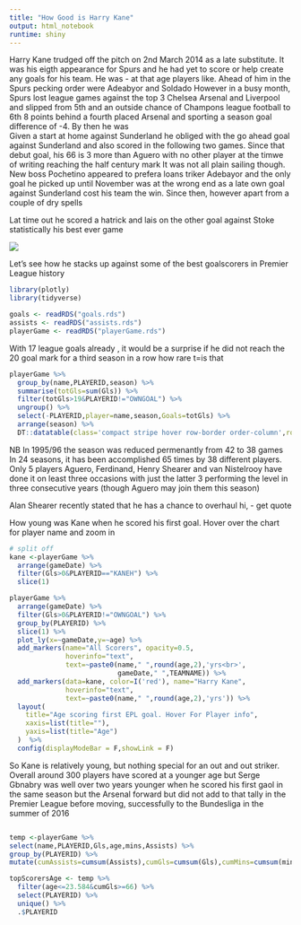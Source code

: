 ```yaml
---
title: "How Good is Harry Kane"
output: html_notebook
runtime: shiny
---
```


Harry Kane trudged off the pitch on 2nd March 2014 as a late substitute. It was his eigth appearance for Spurs and he had yet to score or help create any goals for his team. He was  - at that age players like. Ahead of him in the Spurs pecking order were Adeabyor and Soldado
However in a busy month, Spurs lost league games against the top 3 Chelsea Arsenal and Liverpool and slipped from 5th and an outside chance of Champons league football to 6th 8 points behind a fourth placed Arsenal and sporting a season goal difference
of -4.  By then he was  
Given a start at home against Sunderland he obliged with the go ahead goal against Sunderland and also scored in the following two games. Since that debut goal, his 66 is 3 more than Aguero with no other player at the timwe of writing reaching the half century mark
It was not all plain sailing though. New boss Pochetino appeared to prefera loans triker Adebayor and the only goal he picked up until November was at the wrong end as a late own goal against Sunderland cost his team the win. Since then, however apart from a couple of dry spells 

Lat time out he scored a hatrick and lais on the other goal against Stoke statistically his best ever game

![](/images/kane.png)

Let's see how he stacks up against some of the best goalscorers in Premier League history


```r

library(plotly)
library(tidyverse)

goals <- readRDS("goals.rds")
assists <- readRDS("assists.rds")
playerGame <- readRDS("playerGame.rds")

```


With 17 league goals already , it would be a surprise if he did not reach the 20 goal mark for a third season in a row
how rare t=is that

```r


playerGame %>% 
  group_by(name,PLAYERID,season) %>% 
  summarise(totGls=sum(Gls)) %>% 
  filter(totGls>19&PLAYERID!="OWNGOAL") %>%
  ungroup() %>% 
  select(-PLAYERID,player=name,season,Goals=totGls) %>% 
  arrange(season) %>% 
  DT::datatable(class='compact stripe hover row-border order-column',rownames=FALSE,options= list(paging = TRUE, searching = TRUE,info=FALSE))

```

NB In 1995/96 the season was reduced permenantly from 42 to 38 games
In 24 seasons, it has been accomplished 65 times by 38 different players. Only 5 players Aguero, Ferdinand, Henry Shearer and van Nistelrooy have done it on least three occasions with just the latter 3 performing the level in three consecutive years (though Aguero may join them this season)

Alan Shearer recently stated that he has a chance to overhaul hi, - get quote


How young was Kane when he scored his first goal. Hover over the chart for player name and zoom in

```r

# split off 
kane <-playerGame %>% 
  arrange(gameDate) %>% 
  filter(Gls>0&PLAYERID=="KANEH") %>% 
  slice(1)

playerGame %>% 
  arrange(gameDate) %>% 
  filter(Gls>0&PLAYERID!="OWNGOAL") %>% 
  group_by(PLAYERID) %>% 
  slice(1) %>% 
  plot_ly(x=~gameDate,y=~age) %>% 
  add_markers(name="All Scorers", opacity=0.5,
              hoverinfo="text",
              text=~paste0(name," ",round(age,2),'yrs<br>',
                           gameDate," ",TEAMNAME)) %>% 
  add_markers(data=kane, color=I('red'), name="Harry Kane",
              hoverinfo="text",
              text=~paste0(name," ",round(age,2),'yrs')) %>% 
  layout(
    title="Age scoring first EPL goal. Hover For Player info",
    xaxis=list(title=""),
    yaxis=list(title="Age")
  )  %>% 
  config(displayModeBar = F,showLink = F) 


```

So Kane is relatively young, but nothing special for an out and out striker. Overall around 300 players have scored at a younger age but  Serge Gbnabry was well over two years younger when he scored his first gaol in the same season but the Arsenal forward but did not add to that tally in the Premier League before moving, successfully to the Bundesliga in the summer of 2016


```r



```


```r

temp <-playerGame %>% 
select(name,PLAYERID,Gls,age,mins,Assists) %>% 
group_by(PLAYERID) %>% 
mutate(cumAssists=cumsum(Assists),cumGls=cumsum(Gls),cumMins=cumsum(mins),mpg=round(cumMins/cumGls,1))

topScorersAge <- temp %>% 
  filter(age<=23.584&cumGls>=66) %>% 
  select(PLAYERID) %>% 
  unique() %>% 
  .$PLAYERID

```

